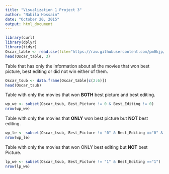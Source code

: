 ```yaml
---
title: "Visualization 1 Project 3"
author: "Nabila Hossain"
date: "October 20, 2015"
output: html_document
---
```


```r
library(curl)
library(dplyr)
library(tidyr)
Oscar_table <- read.csv(file="https://raw.githubusercontent.com/pm0kjp/IS607_Project3/master/data/tidy_oscar_winners.csv", header=TRUE, sep=",")
head(Oscar_table, 3)
```

Table that has only the information about all the movies that won best picture, best editing or did not win either of them.
```r
Oscar_tsub <- data.frame(Oscar_table[c(2:6)])
head(Oscar_tsub)
```


Table with only the movies that won __BOTH__ best picture and best editing.
```r
wp_we <- subset(Oscar_tsub, Best_Picture != 0 & Best_Editing != 0)
nrow(wp_we)
```


Table with only the movies that __ONLY__ won best picture but __NOT__ best editing.
```r
wp_le <- subset(Oscar_tsub, Best_Picture != "0" & Best_Editing =="0" & Best_Directing != 0)
nrow(wp_le)
```


Table with only the movies that won ONLY best editing but __NOT__ best Picture.
```r
lp_we <- subset(Oscar_tsub, Best_Picture != "1" & Best_Editing =="1")
nrow(lp_we)
```

